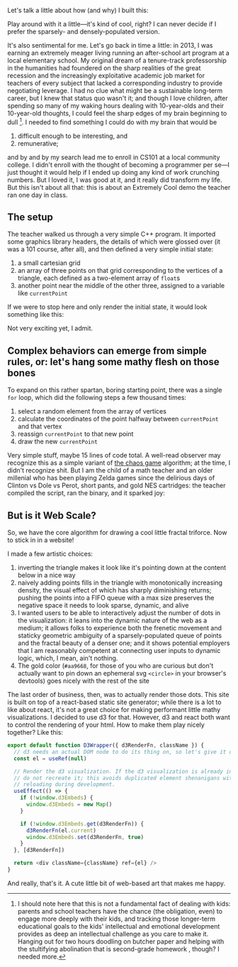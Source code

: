 
Let's talk a little about how (and why) I built this:

<Triangle />

Play around with it a little—it's kind of cool, right? I can never decide if I prefer the
sparsely- and densely-populated version.

It's also sentimental for me. Let's go back in time a little: in 2013, I was earning an
extremely meager living running an after-school art program at a local elementary school.
My original dream of a tenure-track professorship in the humanities had foundered on the
sharp realities of the great recession and the increasingly exploitative academic job
market for teachers of every subject that lacked a corresponding industry to provide
negotiating leverage. I had no clue what might be a sustainable long-term career, but I
knew that status quo wasn't it; and though I love children, after spending so many of my
waking hours dealing with 10-year-olds and their  10-year-old thoughts, I could feel the
sharp edges of my brain beginning to dull [^1]. I needed to find something I could do with
my brain that would be 
1) difficult enough to be interesting, and
2) remunerative;

and by and by my search lead me to enroll in CS101 at a local community college. I didn't enroll with the thought of becoming a programmer per se—I just thought it would help if I ended up doing any kind of work crunching numbers. But I loved it, I was good at it, and it really did transform my life. But this isn't about all that: this is about an Extremely Cool demo the teacher ran one day in class.

## The setup
The teacher walked us through a very simple C++ program. It imported some graphics library
headers, the details of which were glossed over (it was a 101 course, after all), and then
defined a very simple initial state:
1) a small cartesian grid
1) an array of three points on that grid corresponding to the vertices of a triangle, each defined as a two-element array of `float`s
1) another point near the middle of the other three, assigned to a variable like `currentPoint`

If we were to stop here and only render the initial state, it would look something like this:

<Vertices />

Not very exciting yet, I admit.

## Complex behaviors can emerge from simple rules, or: let's hang some mathy flesh on those bones
To expand on this rather spartan, boring starting point, there was a single `for` loop, which did the following steps a few thousand times:
1) select a random element from the array of vertices
1) calculate the coordinates of the point halfway between `currentPoint` and that vertex
1) reassign `currentPoint` to that new point
1) draw the new `currentPoint`

Very simple stuff, maybe 15 lines of code total. A well-read observer may recognize this
as a simple variant of [the chaos game](https://en.wikipedia.org/wiki/Chaos_game)
algorithm; at the time, I didn't recognize shit. But I am the child of a math teacher and
an older millenial who has been playing Zelda games since the delirious days of Clinton vs
Dole vs Perot, short pants, and gold NES cartridges: the teacher compiled the script, ran
the binary, and it sparked joy:

<StaticTriangle />

## But is it Web Scale?
So, we have the core algorithm for drawing a cool little fractal triforce. Now to stick in in a website!

I made a few artistic choices:
1) inverting the triangle makes it look like it's pointing down at the content below in a nice way
1) naively adding points fills in the triangle with monotonically increasing density, the visual effect of which has sharply diminishing returns; pushing the points into a FIFO queue with a max size preserves the negative space it needs to look sparse, dynamic, and alive
1) I wanted users to be able to  interactively adjust the number of dots in the visualization: it leans into the dynamic nature of the web as a medium; it allows folks to experience both the frenetic movement and staticky geometric ambiguity of a sparsely-populated queue of points and the fractal beauty of a denser one; and it shows potential employers that I am reasonably competent at connecting user inputs to dynamic logic, which, I mean, ain't nothing.
1) The gold color (`#aa9668`, for those of you who are curious but don't actually want to pin down an ephemeral svg `<circle>` in your browser's devtools) goes nicely with the rest of the site

The last order of business, then, was to actually render those dots. This site is built on
top of a react-based static site generator; while there is a lot to like about react, it's
not a great choice for making performant little mathy visualizations. I decided to use d3
for that. However, d3 and react both want to control the rendering of your html. How to
make them play nicely together? Like this:

```js
export default function D3Wrapper({ d3RenderFn, className }) {
  // d3 needs an actual DOM node to do its thing on, so let's give it one
  const el = useRef(null)

  // Render the d3 visualization. If the d3 visualization is already in the DOM, though,
  // do not recreate it; this avoids duplicated element shenanigans with hot module
  // reloading during development.
  useEffect(() => {
    if (!window.d3Embeds) {
      window.d3Embeds = new Map()
    }

    if (!window.d3Embeds.get(d3RenderFn)) {
      d3RenderFn(el.current)
      window.d3Embeds.set(d3RenderFn, true)
    }
  }, [d3RenderFn])

  return <div className={className} ref={el} />
}
```

And really, that's it. A cute little bit of web-based art that makes me happy.

[^1]: I should note here that this is not a fundamental fact of dealing with kids: parents and school teachers have the chance (the obligation, even) to engage more deeply with their kids, and tracking those longer-term educational goals to the kids' intellectual and emotional development provides as deep an intellectual challenge as you care to make it. Hanging out for two hours doodling on butcher paper and helping with the stultifying abolination that is second-grade homework [^2], though? I needed more.

[^2]: Up until _at least_ the start of adolescence, children's intellectual and social development requires free, exploratory play, not rote drilling of skills; and their emotional and executive regulation is not strong enough to get any long-term benefit from the discipline of finishing their daily assignments. But by all means, if you want to force parents to force their kids into boring, tedious chorework, keep it coming!
